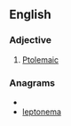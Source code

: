 ==English==

===Adjective===
{{en-adj|-}}

# [[Ptolemaic]]

===Anagrams===
* {{alphagram|aeelmnopt}}
* [[leptonema#English|leptonema]]